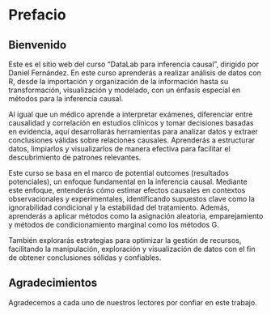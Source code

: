 # Prefacio {.unnumbered}

## Bienvenido {.unnumbered}


Este es el sitio web del curso "DataLab para inferencia causal", dirigido por Daniel Fernández. En este curso aprenderás a realizar análisis de datos con R, desde la importación y organización de la información hasta su transformación, visualización y modelado, con un énfasis especial en métodos para la inferencia causal.

Al igual que un médico aprende a interpretar exámenes, diferenciar entre causalidad y correlación en estudios clínicos y tomar decisiones basadas en evidencia, aquí desarrollarás herramientas para analizar datos y extraer conclusiones válidas sobre relaciones causales. Aprenderás a estructurar datos, limpiarlos y visualizarlos de manera efectiva para facilitar el descubrimiento de patrones relevantes.

Este curso se basa en el marco de potential outcomes (resultados potenciales), un enfoque fundamental en la inferencia causal. Mediante este enfoque, entenderás cómo estimar efectos causales en contextos observacionales y experimentales, identificando supuestos clave como la ignorabilidad condicional y la estabilidad del tratamiento. Además, aprenderás a aplicar métodos como la asignación aleatoria, emparejamiento y métodos de condicionamiento marginal como los métodos G.  

También explorarás estrategias para optimizar la gestión de recursos, facilitando la manipulación, exploración y visualización de datos con el fin de obtener conclusiones sólidas y confiables.

## Agradecimientos {.unnumbered}

Agradecemos a cada uno de nuestros lectores por confiar en este trabajo.
